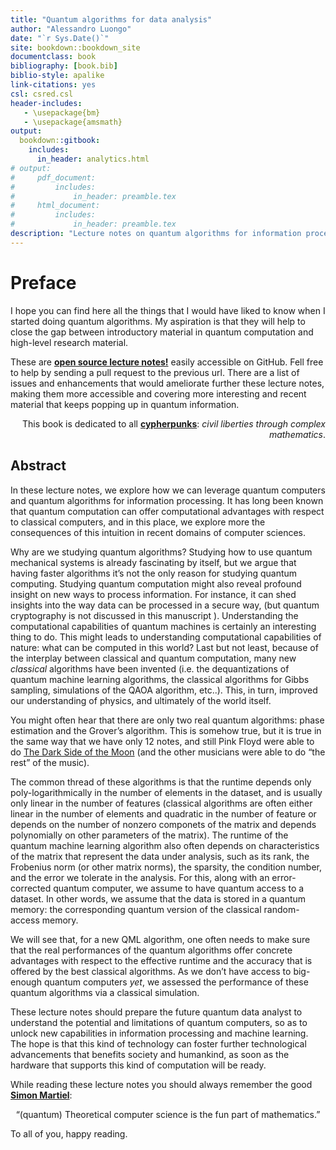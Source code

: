 ```yaml
--- 
title: "Quantum algorithms for data analysis"
author: "Alessandro Luongo"
date: "`r Sys.Date()`"
site: bookdown::bookdown_site
documentclass: book
bibliography: [book.bib]
biblio-style: apalike
link-citations: yes
csl: csred.csl
header-includes:
   - \usepackage{bm}
   - \usepackage{amsmath}
output:
  bookdown::gitbook:
    includes:
      in_header: analytics.html
# output:
#     pdf_document:
#         includes:
#             in_header: preamble.tex
#     html_document:
#         includes:
#             in_header: preamble.tex
description: "Lecture notes on quantum algorithms for information processing and machine learning"
---
```



\newcommand{\norm}[1]{\left\lVert#1\right\rVert}

\newcommand{\R}{\mathbb{R}}
\newcommand{\Z}{\mathbb{Z}}
\newcommand{\Q}{\mathbb{Q}}
\newcommand{\E}{\mathbb{E}}

\newcommand{\ket}[1]{|#1\rangle}
\newcommand{\bra}[1]{\langle#1|}
\newcommand{\braket}[1]{\langle#1\rangle}

\newcommand{\be}{\begin{equation}}
\newcommand{\ee}{\end{equation}}
\newcommand{\argmax}{\arg\max}

\newcommand{\Ord}[1]{\mathcal{O}\left( #1 \right)}
\newcommand{\tOrd}[1]{\widetilde{\mathcal{O}}\left( #1 \right)}


# Preface 
I hope you can find here all the things that I would have liked to know when I started doing quantum algorithms. My aspiration is that they will help to close the gap between introductory material in quantum computation and high-level research material. 

These are [**open source lecture notes!**](https://github.com/Scinawa/quantumalgorithms.org/) easily accessible on GitHub. Fell free to help by sending a pull request to the previous url. There are a list of issues and enhancements that would ameliorate further these lecture notes, making them more accessible and covering more interesting and recent material that keeps popping up in quantum information. 

<p style="text-align:right">
This book is dedicated to all [**cypherpunks**](https://luongo.pro/cypherpunks/): *civil liberties through complex mathematics*. </p>

<!-- 
it would be nice to make just a preface, and put the text above this one without any heading..
https://stackoverflow.com/questions/41084020/add-a-html-block-above-each-chapter-header  -->

## Abstract









In these lecture notes, we explore how we can leverage quantum computers and quantum algorithms for information processing. It has long been known that quantum computation can offer computational advantages with respect to classical computers, and in this place, we explore more the consequences of this intuition in recent domains of computer sciences. 

Why are we studying quantum algorithms? Studying how to use quantum mechanical systems is already fascinating by itself, but we argue that having faster algorithms it's not the only reason for studying quantum computing. Studying quantum computation might also reveal profound insight on new ways to process information. For instance, it can shed insights into the way data can be processed in a secure way, (but quantum cryptography is not discussed in this manuscript ). Understanding the computational capabilities of quantum machines is certainly an interesting thing to do. This might leads to understanding computational capabilities of nature: what can be computed in this world? Last but not least, because of the interplay between classical and quantum computation, many new *classical* algorithms have been invented (i.e. the dequantizations of quantum machine learning algorithms, the classical algorithms for Gibbs sampling, simulations of the QAOA algorithm, etc..). This, in turn, improved our understanding of physics, and ultimately of the world itself. 

You might often hear that there are only two real quantum algorithms: phase estimation and the Grover's algorithm. This is somehow true, but it is true in the same way that we have only 12 notes, and still Pink Floyd were able to do [The Dark Side of the Moon](https://www.youtube.com/playlist?list=OLAK5uy_l1x-JAx0w53suECoCI0YJtW6VB8DBQWRQ) (and the other musicians were able to do "the rest" of the music). 

The common thread of these algorithms is that the runtime depends only poly-logarithmically in the number of elements in the dataset, and is usually only linear in the number of features (classical algorithms are often either linear in the number of elements and quadratic in the number of feature or depends on the number of nonzero componets of the matrix and depends polynomially on other parameters of the matrix). The runtime of the quantum machine learning algorithm also often depends on characteristics of the matrix that represent the data under analysis, such as its rank, the Frobenius norm (or other matrix norms), the sparsity, the condition number, and the error we tolerate in the analysis. For this, along with an error-corrected quantum computer, we assume to have quantum access to a dataset. In other words, we assume that the data is stored in a quantum memory: the corresponding quantum version of the classical random-access memory. 

We will see that, for a new QML algorithm, one often needs to make sure that the real performances of the quantum algorithms offer concrete advantages with respect to the effective runtime and the accuracy that is offered by the best classical algorithms. As we don't have access to big-enough quantum computers *yet*, we assessed the performance of these quantum algorithms via a classical simulation. 

These lecture notes should prepare the future quantum data analyst to understand the potential and limitations of quantum computers, so as to unlock new capabilities in information processing and machine learning. The hope is that this kind of technology can foster further technological advancements that benefits society and humankind, as soon as the hardware that supports this kind of computation will be ready. 


While reading these lecture notes you should always remember the good [**Simon Martiel**](https://scholar.google.fr/citations?user=upaq0vIAAAAJ&hl=en): 
<p style="text-align:center">
"(quantum) Theoretical computer science is the fun part of mathematics."
</p>

To all of you, happy reading. 
